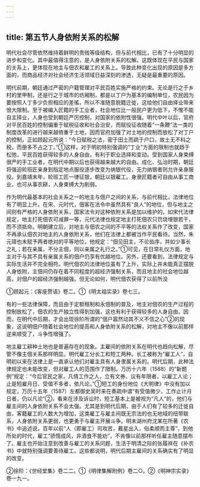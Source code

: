 ```yaml
---
---
---
```

title: 第五节人身依附关系的松解
---



明代社会尽管依然维持着鲜明的贵贱等级结构，但与前代相比，已有了十分明显的进步和变化。其中最值得注意的，是人身依附关系的松解。这既体现在平民与国家的关系上，更体现在地主与佃农和雇工的关系上。导致此种变化出现的原因是多方面的，而商品经济对社会经济生活领域日益深刻的渗透，无疑是最重要的原因。

明代前期，朝廷通过严密的户籍管理对平民百姓实施严格的约束。无论是行之于乡村的里甲制，还是行之于城市的坊厢制，都是以丁户为基本的编制单位，农民因为要按照人丁多少负担相应的差徭，所以不准随意脱籍迁徙，这给他们自由择业带来很大限制。至于被编入匠籍的手工业者，社会地位比一般民户更为低下，不惟不能自主择业，人身也受到朝廷严厉控制，对国家的依附性很强。明代中叶以后，官府对平民百姓的控制偏重于赋税征收和社会治安，而赋役征收随着“一条鞭”法一类的制度改革的进行越来越倚重于土地，因而官府加强了对土地的控制而放松了对丁户的控制，正如顾起元所说：“今日赋税之法，密于田土而疏于户口，故土无不科之税，而册多不占之丁。”①这样，对于明初特别强调的“丁业”方面的限制也就趋于松弛，平民百姓获得较多的人身自由，有利于职业选择和变动。受到国家人身束缚很严的手工业者，在明代中期以后也获得越来越大的自由。成化、弘治时期，朝廷将强迫轮班匠亲身到指定地点服役逐步改变为纳银代役，无力纳银者则允许亲身服役。到嘉靖末年，轮班工匠一律征银，朝廷以银雇工。身隶匠籍者可自由从事工商业，也可从事农耕，人身束缚大为削弱。

作为明代最基本的社会关系之一的地主与佃户之间的关系，与前代相比，法律地位有了明显上升。在宋、元时代，佃客在法令中虽然具有“良人”的地位，但与地主之间则有严格的人身依附关系，国家法令对这种依附关系是加以维护的。如宋代法律规定，地主打死佃农可减罪一等，元代法律也规定地主打死佃农只罚烧埋银若干，而不须抵命。明朝建立后，对地主与佃农之间的不平等的法权关系作了改变，国家不再承认佃农对地主的人身依附关系，他们在法律上都被当作平民看待。当然，朱元璋也未赋予两者绝对的平等地位，他规定：“佃见田主，不论齿序，并如少事长之礼；若在亲属，不分主佃，则以亲属之礼行之。”①可见，在日常礼仪方面，地主对于与其不具有亲属关系的佃户仍享有优越地位。另外，还要看到，法律规定与实际生活并不完全相符。明代佃农的法律地位虽有了上升，实际上并未能真正摆脱人身依附，主佃间仍存在着不同程度的超经济强制关系，而且地主的社会地位越高，对佃户的超经济强制越强。但无论如何，明代佃农获得了以前所没

①顾起元：《客座赘语》卷二。①《明太祖实录》卷七三。

有的一些法律保障，而且由于定额租制和永佃制的普及，地主对佃农的生产过程的控制放松了，佃农的生产独立性得到加强，这也有利于获得较多的人身自由。因而，在明代中后期，才会出现徐阶所谓的“佃户嚣然动其不义不信之心”②的现象，这说明佃户随着社会地位的提高和人身依附关系的松解，对地主不像以前那样逆来顺受了，斗争性增强了。

地主雇工耕种土地也是普遍存在的现象。主雇间的依附关系在明代也趋向松解，尽管不像主佃关系那样明显。明代雇工分长工和短工两种。长工被称为“雇工人”，自明初以来在法律上是一直承认他们对雇主具有人身隶属关系的。明代后期，此种法律规定也未能改变，但对雇工人的范围作了限制。万历十六年（1588）的“新题例”规定：“今后官民之家，凡倩工作之人，立有文券、议有年限者，以雇工人论；止是短雇月日、受值不多者，依凡论。”①短工的身份地位《大明律》中没有加以规定，万历十五年（1587）左都御史吴时来在奏疏中谓“有受值微少，工作止计月日者，仍以凡论”②，看来在涉及诉讼时，短工基本上是被视为“凡人”的，他们与雇主间的人身依附关系不会太强。尤其是到明代后期，由于人们有了较多的迁徙自由，客籍雇工的人数大为增加，这类雇工与雇主间既无宗法的也无地域的纽带联系，人身依附关系更弱，也更勇于与雇主开展斗争。明末湖州府沈某在所著《农书》中追述说，百年以前“人（即雇工）司攻苦，戴星出入，俗柔顺而主尊”，到他所处的时代，雇工“骄惰成风，非酒食不能劝”，不肯像以前那样听任雇主随意摆布了。雇主也开始注意到改善与雇工的关系问题，生活于明清之际的张履祥在《补农书》中就特别强调要善待雇工。这些都说明，明代后期主雇间的关系确实有了明显的改变。

②徐阶：《世经堂集》卷二二。①《明律集解附例》卷二○。②《明神宗实录》卷一九一。